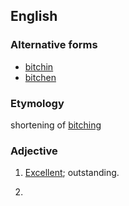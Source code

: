 ==English==

===Alternative forms===
* [[bitchin]]
* [[bitchen]]

===Etymology===
shortening of [[bitching]]

===Adjective===
{{en-adj}}

# {{slang|surfing}} [[excellent|Excellent]]; outstanding.
# {{alternative spelling of|bitching}}
